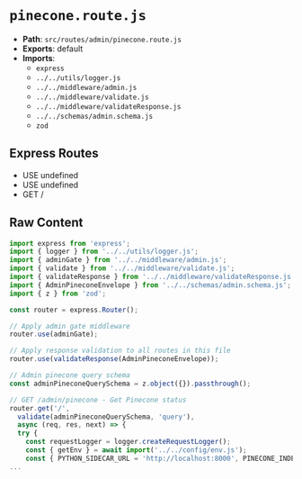 # `pinecone.route.js`

- **Path**: `src/routes/admin/pinecone.route.js`
- **Exports**: default
- **Imports**:
  - `express`
  - `../../utils/logger.js`
  - `../../middleware/admin.js`
  - `../../middleware/validate.js`
  - `../../middleware/validateResponse.js`
  - `../../schemas/admin.schema.js`
  - `zod`

## Express Routes
- USE undefined
- USE undefined
- GET /

## Raw Content

```js
import express from 'express';
import { logger } from '../../utils/logger.js';
import { adminGate } from '../../middleware/admin.js';
import { validate } from '../../middleware/validate.js';
import { validateResponse } from '../../middleware/validateResponse.js';
import { AdminPineconeEnvelope } from '../../schemas/admin.schema.js';
import { z } from 'zod';

const router = express.Router();

// Apply admin gate middleware
router.use(adminGate);

// Apply response validation to all routes in this file
router.use(validateResponse(AdminPineconeEnvelope));

// Admin pinecone query schema
const adminPineconeQuerySchema = z.object({}).passthrough();

// GET /admin/pinecone - Get Pinecone status
router.get('/', 
  validate(adminPineconeQuerySchema, 'query'),
  async (req, res, next) => {
  try {
    const requestLogger = logger.createRequestLogger();
    const { getEnv } = await import('../../config/env.js');
    const { PYTHON_SIDECAR_URL = 'http://localhost:8000', PINECONE_INDEX, PINECONE_N
...
```
